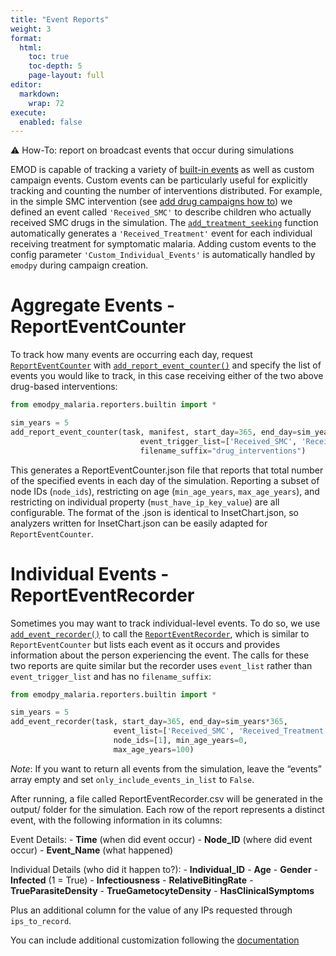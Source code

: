 ```yaml
---
title: "Event Reports"
weight: 3
format: 
  html:
    toc: true
    toc-depth: 5
    page-layout: full
editor: 
  markdown: 
    wrap: 72
execute: 
  enabled: false 
---
```


⚠️ How-To: report on broadcast events that occur during simulations


EMOD is capable of tracking a variety of [built-in events](https://docs.idmod.org/projects/emod-malaria/en/latest/parameter-campaign-event-list.html) as well as custom campaign events. Custom events can be particularly useful for explicitly tracking and counting the number of interventions distributed. For example, in the simple SMC intervention (see [add drug campaigns how to](https://docs.idmod.org/projects/emodpy-malaria/en/latest/emodpy_malaria.interventions.drug_campaign.html)) we defined an event called `'Received_SMC'` to describe children who actually received SMC drugs in the simulation. The [`add_treatment_seeking`](https://docs.idmod.org/projects/emodpy-malaria/en/latest/emodpy_malaria.interventions.treatment_seeking.html) function automatically generates a `'Received_Treatment'` event for each individual receiving treatment for symptomatic malaria. Adding custom events to the config parameter `'Custom_Individual_Events'` is automatically handled by `emodpy` during campaign creation.

# Aggregate Events - ReportEventCounter

To track how many events are occurring each day, request [`ReportEventCounter`](https://docs.idmod.org/projects/emod-malaria/en/latest/software-report-event-counter.html) with [`add_report_event_counter()`](https://docs.idmod.org/projects/emodpy-malaria/en/latest/emodpy_malaria.reporters.builtin.html#emodpy_malaria.reporters.builtin.add_report_event_counter) and specify the list of events you would like to track, in this case receiving either of the two above drug-based interventions:

```python
from emodpy_malaria.reporters.builtin import *

sim_years = 5
add_report_event_counter(task, manifest, start_day=365, end_day=sim_years*365,
                             event_trigger_list=['Received_SMC', 'Received_Treatment'],
                             filename_suffix="drug_interventions")
```

This generates a ReportEventCounter.json file that reports that total number of the specified events in each day of the simulation. Reporting a subset of node IDs (`node_ids`), restricting on age (`min_age_years`, `max_age_years`), and restricting on individual property (`must_have_ip_key_value`) are all configurable. The format of the .json is identical to InsetChart.json, so analyzers written for InsetChart.json can be easily adapted for `ReportEventCounter`.

# Individual Events - ReportEventRecorder

Sometimes you may want to track individual-level events. To do so, we use [`add_event_recorder()`](https://github.com/numalariamodeling/emodpy-malaria/blob/main/emodpy_malaria/reporters/builtin.py) to call the  [`ReportEventRecorder`](https://docs.idmod.org/projects/emod-malaria/en/latest/software-report-event-recorder.html), which is similar to `ReportEventCounter` but lists each event as it occurs and provides information about the person experiencing the event. The calls for these two reports are quite similar but the recorder uses `event_list` rather than `event_trigger_list` and has no `filename_suffix`:

```python
from emodpy_malaria.reporters.builtin import *

sim_years = 5
add_event_recorder(task, start_day=365, end_day=sim_years*365,
                       event_list=['Received_SMC', 'Received_Treatment'],
                       node_ids=[1], min_age_years=0,
                       max_age_years=100)
```

*Note*: If you want to return all events from the simulation, leave the "events" array empty and set `only_include_events_in_list` to `False`.

After running, a file called ReportEventRecorder.csv will be generated in the output/ folder for the simulation. Each row of the report represents a distinct event, with the following information in its columns:

Event Details:
- **Time** (when did event occur)
- **Node_ID** (where did event occur)
- **Event_Name** (what happened)

Individual Details (who did it happen to?):
- **Individual_ID**
- **Age**
- **Gender**
- **Infected** (1 = True)
- **Infectiousness**
- **RelativeBitingRate**
- **TrueParasiteDensity**
- **TrueGametocyteDensity**
- **HasClinicalSymptoms**

Plus an additional column for the value of any IPs requested through `ips_to_record`.

You can include additional customization following the [documentation](https://docs.idmod.org/projects/emodpy-malaria/en/latest/emodpy_malaria.reporters.builtin.html#emodpy_malaria.reporters.builtin.add_event_recorder)
